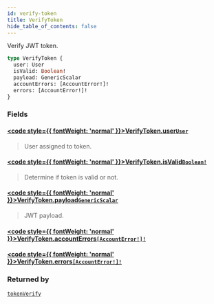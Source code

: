 ```yaml
---
id: verify-token
title: VerifyToken
hide_table_of_contents: false
---
```








Verify JWT token.

```graphql
type VerifyToken {
  user: User
  isValid: Boolean!
  payload: GenericScalar
  accountErrors: [AccountError!]!
  errors: [AccountError!]!
}
```


### Fields

#### [<code style={{ fontWeight: 'normal' }}>VerifyToken.<b>user</b></code>](#)<Bullet />[`User`](../../../developer/api-reference/objects/user) <Badge class="secondary" text="object"/>
> User assigned to token.
> 

#### [<code style={{ fontWeight: 'normal' }}>VerifyToken.<b>isValid</b></code>](#)<Bullet />[`Boolean!`](../../../developer/api-reference/scalars/boolean) <Badge class="secondary" text="non-null"/> <Badge class="secondary" text="scalar"/>
> Determine if token is valid or not.
> 

#### [<code style={{ fontWeight: 'normal' }}>VerifyToken.<b>payload</b></code>](#)<Bullet />[`GenericScalar`](../../../developer/api-reference/scalars/generic-scalar) <Badge class="secondary" text="scalar"/>
> JWT payload.
> 

#### [<code style={{ fontWeight: 'normal' }}>VerifyToken.<b>accountErrors</b></code>](#)<Bullet />[`[AccountError!]!`](../../../developer/api-reference/objects/account-error) <Badge class="secondary" text="non-null"/> <Badge class="secondary" text="object"/>
> 
> 

#### [<code style={{ fontWeight: 'normal' }}>VerifyToken.<b>errors</b></code>](#)<Bullet />[`[AccountError!]!`](../../../developer/api-reference/objects/account-error) <Badge class="secondary" text="non-null"/> <Badge class="secondary" text="object"/>
> 
> 



### Returned by

[`tokenVerify`](../../../developer/api-reference/mutations/token-verify)  <Badge class="secondary" text="mutation"/>



